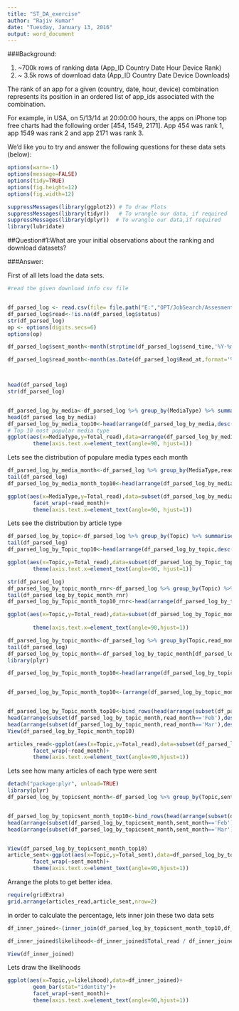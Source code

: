 ```yaml
---
title: "ST_DA_exercise"
author: "Rajiv Kumar"
date: "Tuesday, January 13, 2016"
output: word_document
---
```

###Background:

1. ~700k rows of ranking data (App_ID Country Date Hour Device Rank)
2. ~ 3.5k rows of download data (App_ID Country Date Device Downloads)

The rank of an app for a given (country, date, hour, device) combination represents its position in an ordered list of app_ids associated with the combination.

For example, in USA, on 5/13/14 at 20:00:00 hours, the apps on iPhone top free charts had the following order [454, 1549, 2171]. App 454 was rank 1, app 1549 was rank 2 and app 2171 was rank 3.
 
We'd like you to try and answer the following questions for these data sets (below):
```r
options(warn=-1)
options(message=FALSE)
options(tidy=TRUE)
options(fig.height=12)
options(fig.width=12)

suppressMessages(library(ggplot2)) # To draw Plots
suppressMessages(library(tidyr))   # To wrangle our data, if required
suppressMessages(library(dplyr))  # To wrangle our data,if required
library(lubridate)
```


##Question#1:What are your initial observations about the ranking and download datasets?

###Answer: 

First of all lets load the data sets.

```r
#read the given download info csv file


df_parsed_log <- read.csv(file= file.path("E:","OPT/JobSearch/Assesment/dataset.csv"))
df_parsed_log$read<-!is.na(df_parsed_log$status)
str(df_parsed_log)
op <- options(digits.secs=6)
options(op)

df_parsed_log$sent_month<-month(strptime(df_parsed_log$send_time,'%Y-%m-%d %H:%M:%OS'),label=TRUE)

df_parsed_log$read_month<-month(as.Date(df_parsed_log$Read_at,format='%d/%b/%Y:%H:%M:%S'),label=TRUE)



head(df_parsed_log)
str(df_parsed_log)


df_parsed_log_by_media<-df_parsed_log %>% group_by(MediaType) %>% summarise(Total_read=sum(read=='TRUE',na.rm=TRUE))
head(df_parsed_log_by_media)
df_parsed_log_by_media_top10<-head(arrange(df_parsed_log_by_media,desc(Total_read)),10)
# Top 10 most popular media type
ggplot(aes(x=MediaType,y=Total_read),data=arrange(df_parsed_log_by_media_top10,Total_read))+geom_bar(stat="identity")+
        theme(axis.text.x=element_text(angle=90, hjust=1))
`````
Lets see the distribution of populare media types each month
```r
df_parsed_log_by_media_month<-df_parsed_log %>% group_by(MediaType,read_month) %>% summarise(Total_read=sum(read=='TRUE',na.rm=TRUE))
tail(df_parsed_log)
df_parsed_log_by_media_month_top10<-head(arrange(df_parsed_log_by_media_month,desc(Total_read,na.rm=TRUE)),30)

ggplot(aes(x=MediaType,y=Total_read),data=subset(df_parsed_log_by_media_month_top10,Total_read>0))+geom_bar(stat="identity")+
        facet_wrap(~read_month)+
        theme(axis.text.x=element_text(angle=90, hjust=1))


```

Lets see the distribution by article type
```r
df_parsed_log_by_topic<-df_parsed_log %>% group_by(Topic) %>% summarise(Total_read=sum(read=='TRUE',na.rm=TRUE))
tail(df_parsed_log)
df_parsed_log_by_Topic_top10<-head(arrange(df_parsed_log_by_topic,desc(Total_read,na.rm=TRUE)),10)

ggplot(aes(x=Topic,y=Total_read),data=subset(df_parsed_log_by_Topic_top10,Total_read>0))+geom_bar(stat="identity")+
        theme(axis.text.x=element_text(angle=90, hjust=1))
```



```r
str(df_parsed_log)
df_parsed_log_by_topic_month_rnr<-df_parsed_log %>% group_by(Topic) %>% summarise(Total_read=sum(read=='TRUE',na.rm=TRUE),Total_not_read=sum(read=='FALSE',na.rm=TRUE))
tail(df_parsed_log_by_topic_month_rnr)
df_parsed_log_by_Topic_month_top10_rnr<-head(arrange(df_parsed_log_by_topic_month_rnr,desc(Total_read,na.rm=TRUE)),10)

ggplot(aes(x=Topic,y=Total_read),data=subset(df_parsed_log_by_Topic_month_top10_rnr,Total_read>0))+geom_bar(stat="identity")+
        
        theme(axis.text.x=element_text(angle=90,hjust=1))

```


```r
df_parsed_log_by_topic_month<-df_parsed_log %>% group_by(Topic,read_month) %>% summarise(Total_read=sum(read=='TRUE',na.rm=TRUE))
tail(df_parsed_log)
df_parsed_log_by_topic_month<-df_parsed_log_by_topic_month[df_parsed_log_by_topic_month$Total_read>0,]
library(plyr)

df_parsed_log_by_Topic_month_top10<-head(arrange(df_parsed_log_by_topic_month,desc(Total_read)),30)


df_parsed_log_by_Topic_month_top10<-(arrange(df_parsed_log_by_topic_month,desc(Total_read)))


df_parsed_log_by_Topic_month_top10<-bind_rows(head(arrange(subset(df_parsed_log_by_topic_month,read_month=='Jan'),desc(Total_read)),10),
head(arrange(subset(df_parsed_log_by_topic_month,read_month=='Feb'),desc(Total_read)),10),
head(arrange(subset(df_parsed_log_by_topic_month,read_month=='Mar'),desc(Total_read)),10))
View(df_parsed_log_by_Topic_month_top10)

articles_read<-ggplot(aes(x=Topic,y=Total_read),data=subset(df_parsed_log_by_Topic_month_top10,Total_read>0))+geom_bar(stat="identity")+
        facet_wrap(~read_month)+
        theme(axis.text.x=element_text(angle=90,hjust=1))

```

Lets see how many articles of each type were sent
```r
detach("package:plyr", unload=TRUE) 
library(plyr)
df_parsed_log_by_topicsent_month<-df_parsed_log %>% group_by(Topic,sent_month) %>% summarise(Total_sent=n())


df_parsed_log_by_topicsent_month_top10<-bind_rows(head(arrange(subset(df_parsed_log_by_topicsent_month,sent_month=='Jan'),desc(Total_sent)),10),
head(arrange(subset(df_parsed_log_by_topicsent_month,sent_month=='Feb'),desc(Total_sent)),10) ,
head(arrange(subset(df_parsed_log_by_topicsent_month,sent_month=='Mar'),desc(Total_sent)),10))


View(df_parsed_log_by_topicsent_month_top10)
article_sent<-ggplot(aes(x=Topic,y=Total_sent),data=df_parsed_log_by_topicsent_month_top10)+geom_bar(stat="identity")+
        facet_wrap(~sent_month)+
        theme(axis.text.x=element_text(angle=90,hjust=1))

```

Arrange the plots to get better idea.

```r
require(gridExtra)
grid.arrange(articles_read,article_sent,nrow=2)
```
 in order to calculate the percentage, lets inner join these two data sets
 
 
```r
df_inner_joined<-(inner_join(df_parsed_log_by_topicsent_month_top10,df_parsed_log_by_Topic_month_top10,by=c("Topic","sent_month"="read_month")))
```

```r
df_inner_joined$likelihood<-df_inner_joined$Total_read / df_inner_joined$Total_sent

View(df_inner_joined)
```
Lets draw the likelihoods
```r
ggplot(aes(x=Topic,y=likelihood),data=df_inner_joined)+
        geom_bar(stat="identity")+
        facet_wrap(~sent_month)+
        theme(axis.text.x=element_text(angle=90,hjust=1))

```



